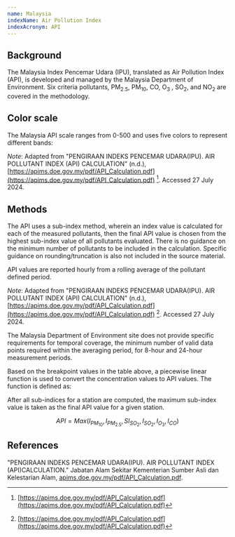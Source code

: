 ```yaml
---
name: Malaysia
indexName: Air Pollution Index
indexAcronym: API
---
```



## Background

The Malaysia Index Pencemar Udara (IPU), translated as Air Pollution Index (API), is developed and managed by the Malaysia Department of Environment. Six criteria pollutants, PM<sub>2.5</sub>, PM<sub>10</sub>, CO, O<sub>3</sub> , SO<sub>2</sub>, and NO<sub>2</sub> are covered in the methodology.

## Color scale

The Malaysia API scale ranges from 0-500 and uses five colors to represent different bands:

<ColorScale index="malaysia" value={true} />

_Note_: Adapted from "PENGIRAAN INDEKS PENCEMAR UDARA(IPU). AIR POLLUTANT INDEX (API) CALCULATION" (n.d.), [https://apims.doe.gov.my/pdf/API_Calculation.pdf](https://apims.doe.gov.my/pdf/API_Calculation.pdf) [^1]. Accessed 27 July 2024.

## Methods

The API uses a sub-index method, wherein an index value is calculated for each of the measured pollutants, then the final API value is chosen from the highest sub-index value of all pollutants evaluated. There is no guidance on the minimum number of pollutants to be included in the calculation. Specific guidance on rounding/truncation is also not included in the source material.

API values are reported hourly from a rolling average of the pollutant defined period.

<BreakpointsTable index="malaysia" />

_Note_: Adapted from "PENGIRAAN INDEKS PENCEMAR UDARA(IPU). AIR POLLUTANT INDEX (API) CALCULATION" (n.d.), [https://apims.doe.gov.my/pdf/API_Calculation.pdf](https://apims.doe.gov.my/pdf/API_Calculation.pdf) [^1]. Accessed 27 July 2024.

The Malaysia Department of Environment site does not provide specific requirements for temporal coverage, the minimum number of valid data points required within the averaging period, for 8-hour and 24-hour measurement periods.

Based on the breakpoint values in the table above, a piecewise linear function is used to convert the concentration values to API values. The function is defined as:

<PiecewiseLatexDoc label="AQI" />

After all sub-indices for a station are computed, the maximum sub-index value is taken as the final API value for a given station.

$$
{API} = {Max}({I}_{PM_{10}},{I}_{PM_{2.5}},SI_{SO_{2}},{I}_{SO_{2}},{I}_{O_{3}},{I}_{CO})
$$

## References

[^1]: [https://apims.doe.gov.my/pdf/API_Calculation.pdf](https://apims.doe.gov.my/pdf/API_Calculation.pdf)

"PENGIRAAN INDEKS PENCEMAR UDARA(IPU). AIR POLLUTANT INDEX (API)CALCULATION." Jabatan Alam Sekitar Kementerian Sumber Asli dan Kelestarian Alam, [apims.doe.gov.my/pdf/API_Calculation.pdf](https://apims.doe.gov.my/pdf/API_Calculation.pdf).
